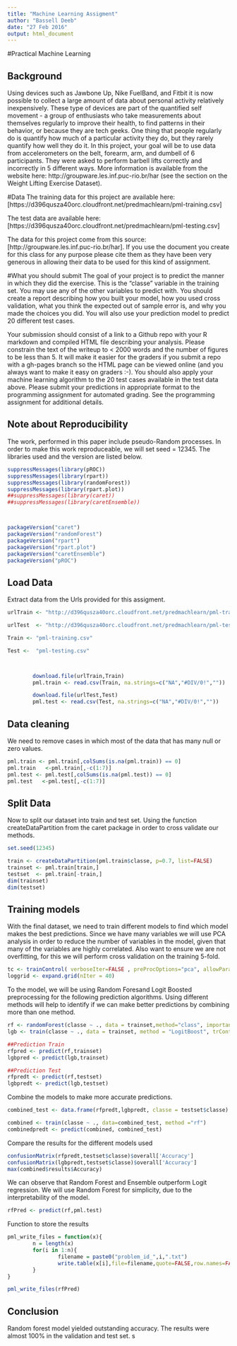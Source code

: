 ```yaml
---
title: "Machine Learning Assigment"
author: "Bassell Deeb"
date: "27 Feb 2016"
output: html_document
---
```


#Practical Machine Learning

## Background

Using devices such as Jawbone Up, Nike FuelBand, and Fitbit it is now possible to collect a large amount of data about personal activity relatively inexpensively. These type of devices are part of the quantified self movement - a group of enthusiasts who take measurements about themselves regularly to improve their health, to find patterns in their behavior, or because they are tech geeks. One thing that people regularly do is quantify how much of a particular activity they do, but they rarely quantify how well they do it. In this project, your goal will be to use data from accelerometers on the belt, forearm, arm, and dumbell of 6 participants. They were asked to perform barbell lifts correctly and incorrectly in 5 different ways. More information is available from the website here: http://groupware.les.inf.puc-rio.br/har (see the section on the Weight Lifting Exercise Dataset).

#Data
The training data for this project are available here: [https://d396qusza40orc.cloudfront.net/predmachlearn/pml-training.csv]

The test data are available here: [https://d396qusza40orc.cloudfront.net/predmachlearn/pml-testing.csv]

The data for this project come from this source: [http://groupware.les.inf.puc-rio.br/har]. If you use the document you create for this class for any purpose please cite them as they have been very generous in allowing their data to be used for this kind of assignment.

#What you should submit
The goal of your project is to predict the manner in which they did the exercise. This is the "classe" variable in the training set. You may use any of the other variables to predict with. You should create a report describing how you built your model, how you used cross validation, what you think the expected out of sample error is, and why you made the choices you did. You will also use your prediction model to predict 20 different test cases.

Your submission should consist of a link to a Github repo with your R markdown and compiled HTML file describing your analysis. Please constrain the text of the writeup to < 2000 words and the number of figures to be less than 5. It will make it easier for the graders if you submit a repo with a gh-pages branch so the HTML page can be viewed online (and you always want to make it easy on graders :-). You should also apply your machine learning algorithm to the 20 test cases available in the test data above. Please submit your predictions in appropriate format to the programming assignment for automated grading. See the programming assignment for additional details.

## Note about Reproducibility

The work, performed in this paper include pseudo-Random processes. In order to make this work reproduceable, we will set seed = 12345. The libraries used and the version are listed below.

```r

suppressMessages(library(pROC))
suppressMessages(library(rpart))
suppressMessages(library(randomForest))
suppressMessages(library(rpart.plot))
##suppressMessages(library(caret))
##suppressMessages(library(caretEnsemble))



packageVersion("caret")
packageVersion("randomForest")
packageVersion("rpart")
packageVersion("rpart.plot")
packageVersion("caretEnsemble")
packageVersion("pROC")


```


## Load Data
Extract data from the Urls provided for this assigment.
```r
urlTrain <- "http://d396qusza40orc.cloudfront.net/predmachlearn/pml-training.csv"

urlTest  <- "http://d396qusza40orc.cloudfront.net/predmachlearn/pml-testing.csv"

Train <- "pml-training.csv"

Test <-  "pml-testing.csv"



        download.file(urlTrain,Train)
        pml.train <- read.csv(Train, na.strings=c("NA","#DIV/0!",""))

        download.file(urlTest,Test)
        pml.test <- read.csv(Test, na.strings=c("NA","#DIV/0!",""))
```

## Data cleaning
We need to remove cases in which most of the data that has many null or zero values.  

```r
pml.train <- pml.train[,colSums(is.na(pml.train)) == 0]
pml.train   <-pml.train[,-c(1:7)]
pml.test <- pml.test[,colSums(is.na(pml.test)) == 0]
pml.test   <-pml.test[,-c(1:7)]

```



## Split Data
Now to split our dataset into train and test set. Using the function createDataPartition from the caret package in order to cross validate  our methods. 

```r
set.seed(12345)

train <- createDataPartition(pml.train$classe, p=0.7, list=FALSE)
trainset <- pml.train[train,]
testset  <- pml.train[-train,]
dim(trainset)
dim(testset)
```



## Training models 
With the final dataset, we need to train different models to find which model makes the best predictions. Since we have many variables we will use PCA analysis in order to reduce the number of variables in the model, given that many of the variables are highly correlated. Also want to ensure we are not overfitting, for this we will perform cross validation on the training 5-fold.

```r
tc <- trainControl( verboseIter=FALSE , preProcOptions="pca", allowParallel=TRUE)
loggrid <- expand.grid(nIter = 40)
```

To the model, we will be using Random Foresand Logit Boosted preprocessing for the following prediction algorithms. Using different methods will help to identify if we can make better predictions by combining more than one method.

```r
rf <- randomForest(classe ~ ., data = trainset,method="class", importance = TRUE, ntrees = 10)
lgb <- train(classe ~ ., data = trainset, method = "LogitBoost", trControl = tc, tuneGrid =loggrid )

```

```r
##Prediction Train
rfpred <- predict(rf,trainset)
lgbpred <- predict(lgb,trainset)

##Prediction Test
rfpredt <- predict(rf,testset)
lgbpredt <- predict(lgb,testset)

```

Combine the models to make more accurate predictions.

```r
combined_test <- data.frame(rfpredt,lgbpredt, classe = testset$classe)

combined <- train(classe ~ ., data=combined_test, method ="rf")
combinedpredt <- predict(combined, combined_test)


```

Compare the results for the different models used

```r
confusionMatrix(rfpredt,testset$classe)$overall['Accuracy']
confusionMatrix(lgbpredt,testset$classe)$overall['Accuracy']
max(combined$results$Accuracy)
```

We can observe that Random Forest and Ensemble outperform Logit regression. We will use Random Forest for simplicity, due to the interpretability of the model.

```r
rfPred <- predict(rf,pml.test)
```

Function to store the results

```r
pml_write_files = function(x){
        n = length(x)
        for(i in 1:n){
                filename = paste0("problem_id_",i,".txt")
                write.table(x[i],file=filename,quote=FALSE,row.names=FALSE,col.names=FALSE)
        }
}

pml_write_files(rfPred)
```


## Conclusion

Random forest model yielded outstanding accuracy.  The results were almost 100% in the validation and test set.
s